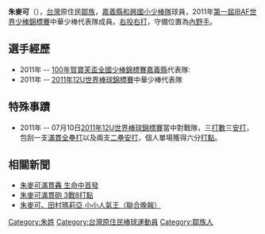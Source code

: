 {{No footnotes|time=2021-01-24T05:08:56+00:00}}
[[Category:朱姓|Category:朱姓]]
'''朱麥可'''（{{bd|1999年|2月10日||}}），[[台灣|台灣]]原住民[[鄒族|鄒族]]，[[嘉義縣|嘉義縣]][[和興國小少棒隊|和興國小少棒隊]]球員，2011年[[第一屆IBAF世界少棒錦標賽|第一屆IBAF世界少棒錦標賽]]中華少棒代表隊成員。[[右投右打|右投右打]]，守備位置為[[內野手|內野手]]。

==選手經歷==
*2011年 -- [[100年賀寶芙盃全國少棒錦標賽|100年賀寶芙盃全國少棒錦標賽]][[嘉義縣|嘉義縣]]代表隊:
*2011年 -- [[2011年12U世界棒球錦標賽|2011年12U世界棒球錦標賽]]中華少棒代表隊

==特殊事蹟==
*2011年 -- 07月10日[[2011年12U世界棒球錦標賽|2011年12U世界棒球錦標賽]]當中對戰{{日本}}隊，三[[打數|打數]]三[[安打|安打]]，包刮一支[[滿貫全壘打|滿貫全壘打]]以及兩支[[二壘安打|二壘安打]]，個人單場獲得六分[[打點|打點]]。

==相關新聞==
*[http://news.chinatimes.com/realtime/110112/112011071000737.html 朱麥可滿貫轟 生命中首發]{{dead link|date=2018年3月 |bot=InternetArchiveBot |fix-attempted=yes }}
*[https://web.archive.org/web/20110713234001/http://tw.nextmedia.com/applenews/article/art_id/33519162/IssueID/20110711 朱麥可滿貫砲 3戰8打點]
*[http://udn.com/NEWS/SPORT/SPO/6464402.shtml 朱麥可、田村瑪莉亞 小小人氣王（聯合晚報）]

[[Category:台灣原住民棒球運動員|Category:台灣原住民棒球運動員]]
[[Category:鄒族人|Category:鄒族人]]
{{台湾人物小作品}}
